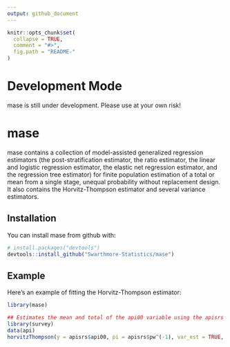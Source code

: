 ```yaml
---
output: github_document
---
```


<!-- README.md is generated from README.Rmd. Please edit that file -->

```r
knitr::opts_chunk$set(
  collapse = TRUE,
  comment = "#>",
  fig.path = "README-"
)
```

# Development Mode

mase is still under development.  Please use at your own risk!  

# mase

mase contains a collection of model-assisted generalized regression estimators (the post-stratification estimator, the ratio estimator, the linear and logistic regression estimator, the elastic net regression estimator, and the regression tree estimator) for finite population estimation of a total or mean from a single stage, unequal probability without replacement design.  It also contains the Horvitz-Thompson estimator and several variance estimators.

## Installation

You can install mase from github with:

```r
# install.packages("devtools")
devtools::install_github("Swarthmore-Statistics/mase")
```

## Example

Here's an example of fitting the Horvitz-Thompson estimator:

```r

library(mase)

## Estimates the mean and total of the api00 variable using the apisrs dataset in the survey package
library(survey)
data(api)
horvitzThompson(y = apisrs$api00, pi = apisrs$pw^(-1), var_est = TRUE, var_method = "lin_HTSRS")
```

